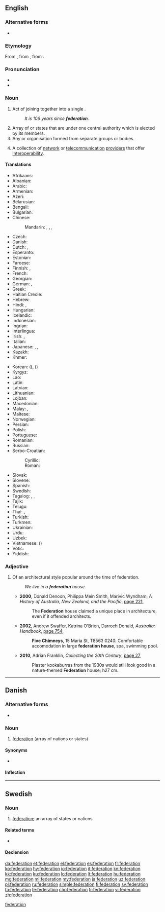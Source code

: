 {{also|fédération}}
==English==
{{wikipedia|dab=federation (disambiguation)|federation}}
{{wikipedia}}

===Alternative forms===
* {{l|en|fœderation}} {{qualifier|archaic}} {{defdate|18<sup>th</sup>–19<sup>th</sup> C}}

===Etymology===
{{PIE root|en|bʰeydʰ}}
From {{etyl|fr|en}} {{m|fr|fédération}}, from {{etyl|LL.|en}} {{m|la|foederatio}}, from {{etyl|la|en}} {{m|la|foederare}}.

===Pronunciation===
* {{audio|en-us-federation.ogg|Audio (US)|lang=en}}
* {{rhymes|eɪʃən|lang=en}}

===Noun===
{{en-noun}}

# Act of joining together into a single {{l|en|political}} {{l|en|entity}}.
#: '' It is 106 years since '''federation'''.''
# Array of {{l|en|nations}} or states that are {{l|en|unified}} under one central authority which is elected by its members.
# Any {{l|en|society}} or organisation formed from separate groups or bodies.
# {{lb|en|computing|telecommunications}} A collection of [[network]] or [[telecommunication]] [[provider]]s that offer [[interoperability]].

====Translations====
{{trans-top|array of nations or states}}
* Afrikaans: {{t|af|federasie}}
* Albanian: {{t+|sq|federatë|f}}
* Arabic: {{t+|ar|اِتِّحَاد|m}}
* Armenian: {{t+|hy|դաշնություն}}
* Azeri: {{t|az|federasiya}}
* Belarusian: {{t+|be|федэра́цыя|f|sc=Cyrl}}
* Bengali: {{t|bn|ফেডারেশন|tr=pheḑareshôn|sc=Beng}}
* Bulgarian: {{t+|bg|федера́ция|f|sc=Cyrl}}
* Chinese:
*: Mandarin: {{t+|cmn|聯邦|sc=Hani}}, {{t+|cmn|联邦|tr=liánbāng|sc=Hani}}, {{t|cmn|聯合會|sc=Hani}}, {{t+|cmn|联合会|tr=liánhéhuì|sc=Hani}}
* Czech: {{t|cs|federace|f}}
* Danish: {{t+|da|føderation|c}}
* Dutch: {{t+|nl|federatie|f}}, {{t|nl|bondstaat|m}}
* Esperanto: {{t|eo|federacio}}
* Estonian: {{t|et|föderatsioon}}
* Faroese: {{t|fo|samgonga|f}}
* Finnish: {{t+|fi|liittovaltio}}, {{t+|fi|federaatio}}
* French: {{t+|fr|fédération|f}}
* Georgian: {{t|ka|ფედერაცია}}
* German: {{t+|de|Föderation|f}}, {{t+|de|Bund|m}}
* Greek: {{t+|el|ομοσπονδία|f}}
* Haitian Creole: {{t|ht|federasyon}}
* Hebrew: {{t+|he|פדרציה|f|tr=pederátsiya|sc=Hebr}}
* Hindi: {{t|hi|महासंघ|m|tr=mahāsaṅgha|sc=Deva}}, {{t|hi|फ़ेडरेशन|tr=feḍareśan|sc=Deva}}
* Hungarian: {{t+|hu|föderáció}}
* Icelandic: {{t+|is|samband|n}}
* Indonesian: {{t+|id|federasi}}
* Ingrian: {{t|izh|federaattsio}}
* Interlingua: {{t|ia|federation}}
* Irish: {{t|ga|cónaidhm|f}}, {{t|ga|feidearálacht|f}}
* Italian: {{t+|it|federazione|f}}
* Japanese: {{t+|ja|連邦|tr=れんぽう, renpō}}, {{t+|ja|連盟|tr=れんめい, renmei}}, {{t+|ja|同盟|tr=どうめい, dōmei}}
* Kazakh: {{t|kk|федерация|sc=Cyrl}}
* Khmer: {{t|km|សហព័ន្ធ​|tr=sa’ha’ poan|sc=Khmr}}
{{trans-mid}}
* Korean: {{t+|ko|연방|sc=Kore}} ({{t+|ko|聯邦|sc=Kore}}), {{t+|ko|연합|sc=Kore}} ({{t+|ko|聯合|sc=Kore}})
* Kyrgyz: {{t+|ky|федерация|sc=Cyrl}}
* Lao: {{t+|lo|ສະຫະພັນ|sc=Laoo}}
* Latin: {{t|la|foederatio|f}}
* Latvian: {{t|lv|federācija|f}}
* Lithuanian: {{t|lt|federacija|f}}
* Lojban: {{t|jbo|gumgu'e}}
* Macedonian: {{t|mk|федерација|f|sc=Cyrl}}
* Malay: {{t|ms|persekutuan}}, {{t|ms|federasi}}
* Maltese: {{t|mt|federazzjoni|f}}
* Norwegian: {{t|no|føderasjon}}
* Persian: {{t+|fa|فدراسیون|tr=federâsyun|sc=fa-Arab}}
* Polish: {{t+|pl|federacja|f}}
* Portuguese: {{t+|pt|federação|f}}
* Romanian: {{t+|ro|federație|f}}
* Russian: {{t+|ru|федера́ция|f}}
* Serbo-Croatian:
*: Cyrillic: {{t|sh|федерација|f}}
*: Roman: {{t+|sh|federacija|f}}
* Slovak: {{t|sk|federácia|f}}
* Slovene: {{t|sl|federacija|f}}
* Spanish: {{t+|es|federación|f}}
* Swedish: {{t+|sv|federation|c}}
* Tagalog: {{t|tl|kalipunan}}, {{t|tl|pederasyon}}, {{t|tl|sampisanan}}
* Tajik: {{t|tg|федерасия|sc=Cyrl}}
* Telugu: {{t+|te|సమాఖ్య}}
* Thai: {{t|th|สหพันธรัฐ|tr=sàhàpantárát|sc=Thai}}, {{t|th|สหพันธ์|tr=sàhàpan|sc=Thai}}
* Turkish: {{t+|tr|federasyon}}
* Turkmen: {{t|tk|federasiýa}}
* Ukrainian: {{t|uk|федера́ція|f|sc=Cyrl}}
* Urdu: {{t|ur|فیڈریشن|tr=feḍareśan|sc=ur-Arab}}
* Uzbek: {{t+|uz|federatsiya}}
* Vietnamese: {{t+|vi|liên bang}} ({{t|vi|聯邦}})
* Votic: {{t|vot|federaattsija}}
* Yiddish: {{t|yi|פֿעדעראַציע|f}}
{{trans-bottom}}

===Adjective===
{{wikipedia|Federation architecture}}
{{en-adj|-}}

# {{lb|en|Australia}} Of an architectural style popular around the time of federation.
#: ''We live in a '''federation''' house.''
#* '''2000''', Donald Denoon, Philippa Mein Smith, Marivic Wyndham, ''A History of Australia, New Zealand, and the Pacific'', [http://books.google.com.au/books?id=QJQcvoXs6QYC&pg=PA221&dq=%22federation+house%22+australia+-intitle:%22%22+-inauthor:%22%22&hl=en&sa=X&ei=Gi5OT8yZJ6aOiAea4JBK&redir_esc=y#v=onepage&q=%22federation%20house%22%20australia%20-intitle%3A%22%22%20-inauthor%3A%22%22&f=false page 221],
#*: The '''Federation''' house claimed a unique place in architecture, even if it offended architects.
#* '''2002''', Andrew Swaffer, Katrina O'Brien, Darroch Donald, ''Australia: Handbook'', [http://books.google.com.au/books?id=QoHSDeFFetMC&pg=PA754&dq=%22federation+house%22+australia+-intitle:%22%22+-inauthor:%22%22&hl=en&sa=X&ei=Gi5OT8yZJ6aOiAea4JBK&redir_esc=y#v=onepage&q=%22federation%20house%22%20australia%20-intitle%3A%22%22%20-inauthor%3A%22%22&f=false page 754],
#*: '''Five Chimneys''', 15 Maria St, T8563 0240. Comfortable accomodation {{SIC}} in large '''federation house''', spa, swimming pool.
#* '''2010''', Adrian Franklin, ''Collecting the 20th Century'', [http://books.google.com.au/books?id=Jsmr9T0uIncC&pg=PA27&dq=%22federation+house%22+australia+-intitle:%22%22+-inauthor:%22%22&hl=en&sa=X&ei=VjFOT9G5GPGiiAec8vFb&redir_esc=y#v=onepage&q=%22federation%20house%22%20australia%20-intitle%3A%22%22%20-inauthor%3A%22%22&f=false page 27],
#*: Plaster kookaburras from the 1930s would still look good in a nature-themed '''Federation''' house; h27 cm.

[[Category:English words suffixed with -ation|federation]]

----

==Danish==
{{wikipedia|lang=da}}

===Alternative forms===
* {{l|da|føderation}}

===Noun===
{{da-noun|en|er}}

# [[federation#English|federation]] (array of nations or states)

====Synonyms====
* {{l|da|forbundsstat}}

====Inflection====
{{da-noun-infl|en|er}}

----

==Swedish==

===Noun===
{{sv-noun|c}}

# [[#English|federation]]; an array of states or nations

====Related terms====
* {{l|sv|federal}}

====Declension====
{{sv-infl-noun-c-er}}

[[da:federation]]
[[et:federation]]
[[el:federation]]
[[es:federation]]
[[fr:federation]]
[[ko:federation]]
[[hy:federation]]
[[io:federation]]
[[it:federation]]
[[kn:federation]]
[[kk:federation]]
[[ku:federation]]
[[lo:federation]]
[[lt:federation]]
[[hu:federation]]
[[mg:federation]]
[[ml:federation]]
[[my:federation]]
[[ja:federation]]
[[uz:federation]]
[[pl:federation]]
[[ru:federation]]
[[simple:federation]]
[[fi:federation]]
[[sv:federation]]
[[ta:federation]]
[[te:federation]]
[[chr:federation]]
[[tr:federation]]
[[vi:federation]]
[[zh:federation]]